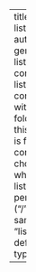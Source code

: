 ---
title: Blog
listing:
# automatically generated list of content -> list of other content within the folder where this qmd file is found
  contents: /
  # choose from where this listing is performed ("/" is the same as "listing: default")
  type: grid

---